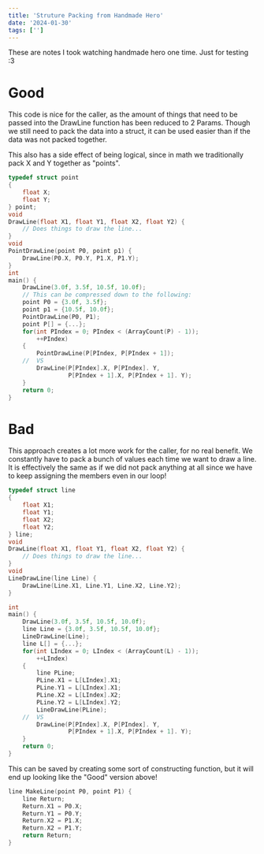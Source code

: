 ```yaml
---
title: 'Struture Packing from Handmade Hero'
date: '2024-01-30'
tags: ['']
---
```

These are notes I took watching handmade hero one time. Just for testing :3

# Good
This code is nice for the caller, as the amount of things that need to be passed into the DrawLine function has been reduced to 2 Params. Though we still need to pack the data into a struct, it can be used easier than if the data was not packed together.

This also has a side effect of being logical, since in math we traditionally pack X and Y together as "points".

```C
typedef struct point 
{
	float X;
	float Y;
} point;
void 
DrawLine(float X1, float Y1, float X2, float Y2) {
	// Does things to draw the line...
}
void
PointDrawLine(point P0, point p1) {
	DrawLine(P0.X, P0.Y, P1.X, P1.Y);
}
int 
main() {
	DrawLine(3.0f, 3.5f, 10.5f, 10.0f);
	// This can be compressed down to the following:
	point P0 = {3.0f, 3.5f};
	point p1 = {10.5f, 10.0f};
	PointDrawLine(P0, P1);
	point P[] = {...};
	for(int PIndex = 0; PIndex < (ArrayCount(P) - 1));
		++PIndex)
	{
		PointDrawLine(P[PIndex, P[PIndex + 1]);
	//  VS
	    DrawLine(P[PIndex].X, P[PIndex]. Y, 
	             P[PIndex + 1].X, P[PIndex + 1]. Y);
	}
	return 0;
}
```
# Bad
This approach creates a lot more work for the caller, for no real benefit. We constantly have to pack a bunch of values each time we want to draw a line. It is effectively the same as if we did not pack anything at all since we have to keep assigning the members even in our loop!

```C
typedef struct line 
{
	float X1;
	float Y1;
	float X2;
	float Y2;
} line;
void 
DrawLine(float X1, float Y1, float X2, float Y2) {
	// Does things to draw the line...
}
void
LineDrawLine(line Line) {
	DrawLine(Line.X1, Line.Y1, Line.X2, Line.Y2);
}

int
main() {
	DrawLine(3.0f, 3.5f, 10.5f, 10.0f);
	line Line = {3.0f, 3.5f, 10.5f, 10.0f};
	LineDrawLine(Line);
	line L[] = {...};
	for(int LIndex = 0; LIndex < (ArrayCount(L) - 1));
		++LIndex)
	{
		line PLine;
		PLine.X1 = L[LIndex].X1;
		PLine.Y1 = L[LIndex].X1;
		PLine.X2 = L[LIndex].X2;
		PLine.Y2 = L[LIndex].Y2;
		LineDrawLine(PLine);
	//  VS
		DrawLine(P[PIndex].X, P[PIndex]. Y, 
				 P[PIndex + 1].X, P[PIndex + 1]. Y);
	}
	return 0;
}
```

This can be saved by creating some sort of constructing function, but it will end up looking like the "Good" version above!
```C
line MakeLine(point P0, point P1) {
	line Return;
	Return.X1 = P0.X;
	Return.Y1 = P0.Y;
	Return.X2 = P1.X;
	Return.X2 = P1.Y;
	return Return;	
}
